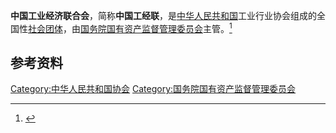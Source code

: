 '''中国工业经济联合会'''，简称'''中国工经联'''，是[[中华人民共和国|中华人民共和国]]工业行业协会组成的全国性[[社会团体|社会团体]]，由[[国务院国有资产监督管理委员会|国务院国有资产监督管理委员会]]主管。<ref>{{Cite web|title=关于平台|url=http://www.cfie.org.cn/index/index/info.html|accessdate=2020-11-06|work=中国工业经济联合会|archive-date=2020-10-27|archive-url=https://web.archive.org/web/20201027231519/http://www.cfie.org.cn/index/index/info.html|dead-url=no}}</ref>

== 参考资料 ==
{{reflist}}

[[Category:中华人民共和国协会|Category:中华人民共和国协会]]
[[Category:国务院国有资产监督管理委员会|Category:国务院国有资产监督管理委员会]]